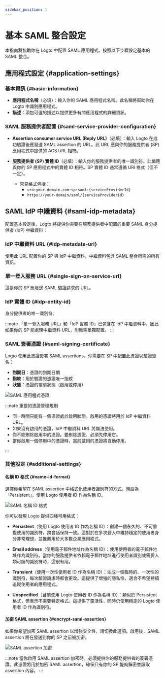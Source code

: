 ```yaml
---
sidebar_position: 1
---
```



# 基本 SAML 整合設定

本指南將協助你在 Logto 中配置 SAML 應用程式。按照以下步驟設定基本的 SAML 整合。

## 應用程式設定 \{#application-settings}

### 基本資訊 \{#basic-information}

- **應用程式名稱**（必填）：輸入你的 SAML 應用程式名稱。此名稱將幫助你在 Logto 中識別應用程式。
- **描述**：添加可選的描述以提供更多有關應用程式的詳細資訊。

### SAML 服務提供者配置 \{#saml-service-provider-configuration}

- **Assertion consumer service URL (Reply URL)**（必填）：輸入 Logto 在成功驗證後應發送 SAML assertion 的 URL。此 URL 應與你的服務提供者 (SP) 應用程式中提供的 ACS URL 相符。

- **服務提供者 (SP) 實體 ID**（必填）：輸入你的服務提供者的唯一識別符。此值應與你的 SP 應用程式中的實體 ID 相符。SP 實體 ID 通常遵循 URI 格式（但不一定）。
  - 常見格式包括：
    - `urn:your-domain.com:sp:saml:{serviceProviderId}`
    - `https://your-domain/saml/{serviceProviderId}`

## SAML IdP 中繼資料 \{#saml-idp-metadata}

配置基本設定後，Logto 將提供你需要在服務提供者中配置的重要 SAML 身分提供者 (IdP) 中繼資料：

### IdP 中繼資料 URL \{#idp-metadata-url}

使用此 URL 配置你的 SP 與 IdP 中繼資料。中繼資料包含 SAML 整合所需的所有資訊。

### 單一登入服務 URL \{#single-sign-on-service-url}

這是你的 SP 應發送 SAML 驗證請求的 URL。

### IdP 實體 ID \{#idp-entity-id}

身分提供者的唯一識別符。

:::note
「單一登入服務 URL」和「IdP 實體 ID」已包含在 IdP 中繼資料中，因此如果你的 SP 能處理中繼資料 URL，則無需單獨配置。
:::

### SAML 簽署憑證 \{#saml-signing-certificate}

Logto 使用此憑證簽署 SAML assertions。你需要在 SP 中配置此憑證以驗證簽名：

- **到期日**：憑證的到期日期
- **指紋**：用於驗證的憑證唯一指紋
- **狀態**：憑證的當前狀態（啟用或停用）

<img src={certificatesImage} alt="SAML 應用程式憑證" />

:::note 重要的憑證管理規則

- 同一時間只能有一個憑證處於啟用狀態。啟用的憑證將用於 IdP 中繼資料 URL。
- 如果沒有啟用的憑證，IdP 中繼資料 URL 將無法使用。
- 你不能刪除啟用中的憑證。要刪除憑證，必須先停用它。
- 當你啟用一個停用中的憑證時，當前啟用的憑證將自動停用。

:::

### 其他設定 \{#additional-settings}

#### 名稱 ID 格式 \{#name-id-format}

選擇你希望在 SAML assertion 中格式化使用者識別符的方式。預設為「Persistent」，使用 Logto 使用者 ID 作為名稱 ID。

<img src={nameIdFormatImage} alt="SAML 名稱 ID 格式" />

你可以發現 Logto 提供四種可用格式：

- **Persistent**（使用 Logto 使用者 ID 作為名稱 ID）：創建一個永久的、不可重複使用的識別符，跨會話保持一致。這對於在多次登入中維持穩定的使用者身分非常理想，並推薦用於大多數企業應用程式。

- **Email address**（使用電子郵件地址作為名稱 ID）：使用使用者的電子郵件地址作為識別符。當你的服務提供者依賴電子郵件地址進行使用者識別或需要人類可讀的識別符時，這很有用。

- **Transient**（使用一次性使用者 ID 作為名稱 ID）：生成一個臨時的、一次性的識別符，每次驗證請求時都會更改。這提供了增強的隱私性，適合不希望持續追蹤使用者的應用程式。

- **Unspecified**（目前使用 Logto 使用者 ID 作為名稱 ID）：類似於 Persistent 格式，但表示不需要特定格式。這提供了靈活性，同時仍使用穩定的 Logto 使用者 ID 作為識別符。

#### 加密 SAML assertion \{#encrypt-saml-assertion}

如果你希望加密 SAML assertion 以增強安全性，請切換此選項。啟用後，SAML assertion 將在發送到你的 SP 之前被加密。

<img src={encryptionImage} alt="SAML assertion 加密" />

:::note
當你啟用 SAML assertion 加密時，必須提供你的服務提供者的簽署憑證。此憑證將用於加密 SAML assertion，確保只有你的 SP 能夠解密並讀取 assertion 內容。
:::
